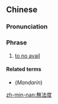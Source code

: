 {{also|无法度}}
==Chinese==
{{zh-forms|s=无法度|type=12}}

===Pronunciation===
{{zh-pron
|mn=bô-hoat-tō͘
|mna=zh-bô-hoat-tō͘.ogg
|h=pfs=mò fap-thu
|cat=ph
}}

===Phrase===
{{zh-phrase}}

# {{lb|zh|Min Nan|Hakka}} [[to no avail]]

====Related terms====
* (''Mandarin'') {{zh-l|沒辦法}}

[[zh-min-nan:無法度]]